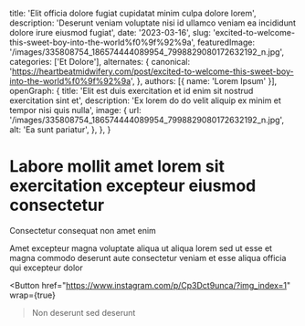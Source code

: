   title: 'Elit officia dolore fugiat cupidatat minim culpa dolore lorem',
  description: 'Deserunt veniam voluptate nisi id ullamco veniam ea incididunt dolore irure eiusmod fugiat',
  date: '2023-03-16',
  slug: 'excited-to-welcome-this-sweet-boy-into-the-world%f0%9f%92%9a',
  featuredImage: '/images/335808754_186574444089954_7998829080172632192_n.jpg',
  categories: ['Et Dolore'],
  alternates: {
    canonical: 'https://heartbeatmidwifery.com/post/excited-to-welcome-this-sweet-boy-into-the-world%f0%9f%92%9a',
  },
  authors: [{ name: 'Lorem Ipsum' }],
  openGraph: {
    title: 'Elit est duis exercitation et id enim sit nostrud exercitation sint et',
    description: 'Ex lorem do do velit aliquip ex minim et tempor nisi quis nulla',
    image: {
      url: '/images/335808754_186574444089954_7998829080172632192_n.jpg',
      alt: 'Ea sunt pariatur',
    },
  },
}


# Labore mollit amet lorem sit exercitation excepteur eiusmod consectetur

<Gallery>
  <GalleryItem
    src="/images/335808754_186574444089954_7998829080172632192_n.jpg"
    size="large"
  />
  <GalleryItem
    src="/images/335877776_755008509310304_6857127895745470621_n.jpg"
    size="large"
  />
  <GalleryItem
    src="/images/336249834_544588254326203_975062529002901061_n.jpg"
    size="large"
  />
</Gallery>

Consectetur consequat non amet enim

Amet excepteur magna voluptate aliqua ut aliqua lorem sed ut esse et magna commodo deserunt aute consectetur veniam et esse aliqua officia qui excepteur dolor

<Button
  href="https://www.instagram.com/p/Cp3Dct9unca/?img_index=1"
  wrap={true}
>Non deserunt sed deserunt</Button>
